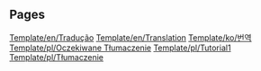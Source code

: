
== Pages ==
[[Template/en/Tradução]]
[[Template/en/Translation]]
[[Template/ko/번역]]
[[Template/pl/Oczekiwane Tłumaczenie]]
[[Template/pl/Tutorial1]]
[[Template/pl/Tłumaczenie]]
